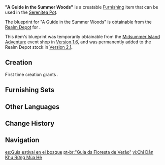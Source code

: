 {{Furnishing Infobox
|id             = 373122
|image          = Item A Guide in the Summer Woods.png
|category       = Landscape
|subcategory    = Item
|quality        = 3
|adeptal_energy = 60
|load           = 35
|reduced_load   = 24
|description    = A signboard with an inspired design that represents the artistic interests that adventurers possess and have never forgotten. It almost looks like directions given by the forest itself, instructing people to seek out shade in the woods.
|blueprint      = [[Realm Depot]]<br />[[Midsummer Island Adventure]] Event Shop
}}
'''"A Guide in the Summer Woods"''' is a creatable [[Furnishing]] item that can be used in the [[Serenitea Pot]].

The blueprint for "A Guide in the Summer Woods" is obtainable from the [[Realm Depot]] for {{Item|Realm Currency|24|x=160}}.

This item's blueprint was temporarily obtainable from the [[Midsummer Island Adventure]] event shop in [[Version 1.6]], and was permanently added to the Realm Depot stock in [[Version 2.1]].

==Creation==
First time creation grants {{Item|Trust|24|x=60}}.
{{Recipe
|type = Creation
|time = 14h
|Pine Wood = 4
|Birch Wood = 4
|sort = Pine Wood;Birch Wood
}}

==Furnishing Sets==
{{Craft Usage}}

==Other Languages==
{{Other Languages
|en      = "A Guide in the Summer Woods"
|zhs     = 「夏日林中的向导」
|zhs_rm  = "Xiàrì Lín Zhōng de Xiàngdǎo"
|zht     = 「夏日林中的嚮導」
|zht_rm  = "Xiàrì Lín Zhōng de Xiàngdǎo"
|zh_tl   = "The Guide in the Summer Woods"
|ja      = 「夏の森の中の道しるべ」
|ja_rm   = "Natsu no Mori no Naka no Michishirube"
|ja_tl   = "The Path Guide in the Summer's Woods"
|ko      = 「여름 숲의 길잡이」
|ko_rm   = "Yeoreum Sup-ui Giljabi"
|ko_tl   = "Summer Forest Path Guide"
|es      = Guía estival en el bosque
|es_tl   = Summer Guide in the Woods
|fr      = «&nbsp;Guide de la forêt estivale&nbsp;»
|fr_tl   = "Guide of the Summer Forest"
|ru      = Проводник в летнем лесу
|ru_tl   = A Guide in the Summer Forest
|th      = ผู้นำทางแห่งป่าฤดูร้อน
|th_rm   = Phunam thang haeng pa ridu ron
|th_tl   = Guide of the Summer Forest
|vi      = Chỉ Dẫn Khu Rừng Mùa Hè
|vi_tl   = Guide of the Summer Forest
|de      = „Ein Wegweiser im Sommerwald“
|de_tl   = "A Guide in the Summer Forest"
|id      = "Petunjuk di Hutan Musim Panas"
|id_tl   = "Guide in the Summer Forest"
|pt      = "Guia da Floresta de Verão"
|pt_tl   = 
|tr      = Yaz Ormanında Bir Rehber
|tr_tl   = A Guide in the Summer Forest
|it      = Guida della Foresta estiva
|it_tl   = Guide of the Summer Forest
}}

==Change History==
{{Change History|1.6}}

==Navigation==
{{Furnishing Navbox|exterior}}

[[es:Guía estival en el bosque]]
[[pt-br:"Guia da Floresta de Verão"]]
[[vi:Chỉ Dẫn Khu Rừng Mùa Hè]]